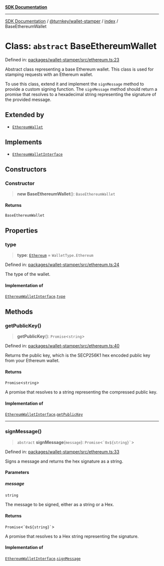[**SDK Documentation**](../../../../README.mdx)

***

[SDK Documentation](../../../../packages.mdx) / [@turnkey/wallet-stamper](../../README.mdx) / [index](../README.mdx) / BaseEthereumWallet

# Class: `abstract` BaseEthereumWallet

Defined in: [packages/wallet-stamper/src/ethereum.ts:23](https://github.com/tkhq/sdk/blob/3a88af7d1d927c6022706911d6af0f92f1440e00/packages/wallet-stamper/src/ethereum.ts#L23)

Abstract class representing a base Ethereum wallet.
This class is used for stamping requests with an Ethereum wallet.

To use this class, extend it and implement the `signMessage` method
to provide a custom signing function. The `signMessage` method should
return a promise that resolves to a hexadecimal string representing
the signature of the provided message.

## Extended by

- [`EthereumWallet`](EthereumWallet.mdx)

## Implements

- [`EthereumWalletInterface`](../interfaces/EthereumWalletInterface.mdx)

## Constructors

### Constructor

> **new BaseEthereumWallet**(): `BaseEthereumWallet`

#### Returns

`BaseEthereumWallet`

## Properties

### type

> **type**: [`Ethereum`](../enumerations/WalletType.mdx#ethereum) = `WalletType.Ethereum`

Defined in: [packages/wallet-stamper/src/ethereum.ts:24](https://github.com/tkhq/sdk/blob/3a88af7d1d927c6022706911d6af0f92f1440e00/packages/wallet-stamper/src/ethereum.ts#L24)

The type of the wallet.

#### Implementation of

[`EthereumWalletInterface`](../interfaces/EthereumWalletInterface.mdx).[`type`](../interfaces/EthereumWalletInterface.mdx#type)

## Methods

### getPublicKey()

> **getPublicKey**(): `Promise`\<`string`\>

Defined in: [packages/wallet-stamper/src/ethereum.ts:40](https://github.com/tkhq/sdk/blob/3a88af7d1d927c6022706911d6af0f92f1440e00/packages/wallet-stamper/src/ethereum.ts#L40)

Returns the public key, which is the SECP256K1 hex encoded public key from your Ethereum wallet.

#### Returns

`Promise`\<`string`\>

A promise that resolves to a string representing the compressed public key.

#### Implementation of

[`EthereumWalletInterface`](../interfaces/EthereumWalletInterface.mdx).[`getPublicKey`](../interfaces/EthereumWalletInterface.mdx#getpublickey)

***

### signMessage()

> `abstract` **signMessage**(`message`): `Promise`\<`` `0x${string}` ``\>

Defined in: [packages/wallet-stamper/src/ethereum.ts:33](https://github.com/tkhq/sdk/blob/3a88af7d1d927c6022706911d6af0f92f1440e00/packages/wallet-stamper/src/ethereum.ts#L33)

Signs a message and returns the hex signature as a string.

#### Parameters

##### message

`string`

The message to be signed, either as a string or a Hex.

#### Returns

`Promise`\<`` `0x${string}` ``\>

A promise that resolves to a Hex string representing the signature.

#### Implementation of

[`EthereumWalletInterface`](../interfaces/EthereumWalletInterface.mdx).[`signMessage`](../interfaces/EthereumWalletInterface.mdx#signmessage)
